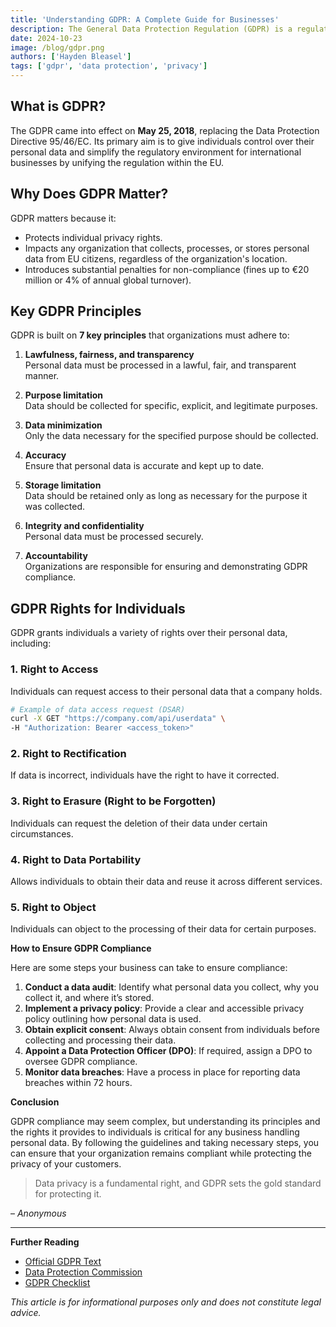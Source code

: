 ```yaml
---
title: 'Understanding GDPR: A Complete Guide for Businesses'
description: The General Data Protection Regulation (GDPR) is a regulation in EU law on data protection and privacy in the European Union (EU) and the European Economic Area (EEA). It's essential for businesses to understand how it works to ensure compliance and avoid hefty fines.
date: 2024-10-23
image: /blog/gdpr.png
authors: ['Hayden Bleasel']
tags: ['gdpr', 'data protection', 'privacy']
---
```


## What is GDPR?

The GDPR came into effect on **May 25, 2018**, replacing the Data Protection Directive 95/46/EC. Its primary aim is to give individuals control over their personal data and simplify the regulatory environment for international businesses by unifying the regulation within the EU.

## Why Does GDPR Matter?

GDPR matters because it:

- Protects individual privacy rights.
- Impacts any organization that collects, processes, or stores personal data from EU citizens, regardless of the organization's location.
- Introduces substantial penalties for non-compliance (fines up to €20 million or 4% of annual global turnover).

## Key GDPR Principles

GDPR is built on **7 key principles** that organizations must adhere to:

1. **Lawfulness, fairness, and transparency**  
   Personal data must be processed in a lawful, fair, and transparent manner.
   
2. **Purpose limitation**  
   Data should be collected for specific, explicit, and legitimate purposes.
   
3. **Data minimization**  
   Only the data necessary for the specified purpose should be collected.
   
4. **Accuracy**  
   Ensure that personal data is accurate and kept up to date.
   
5. **Storage limitation**  
   Data should be retained only as long as necessary for the purpose it was collected.
   
6. **Integrity and confidentiality**  
   Personal data must be processed securely.
   
7. **Accountability**  
   Organizations are responsible for ensuring and demonstrating GDPR compliance.

## GDPR Rights for Individuals

GDPR grants individuals a variety of rights over their personal data, including:

### 1. Right to Access
Individuals can request access to their personal data that a company holds.

```bash
# Example of data access request (DSAR)
curl -X GET "https://company.com/api/userdata" \
-H "Authorization: Bearer <access_token>"
```

### 2. Right to Rectification

If data is incorrect, individuals have the right to have it corrected.

### 3. Right to Erasure (Right to be Forgotten)

Individuals can request the deletion of their data under certain circumstances.

### 4. Right to Data Portability

Allows individuals to obtain their data and reuse it across different services.

### 5. Right to Object

Individuals can object to the processing of their data for certain purposes.

**How to Ensure GDPR Compliance**

Here are some steps your business can take to ensure compliance:

1. **Conduct a data audit**: Identify what personal data you collect, why you collect it, and where it’s stored.
2. **Implement a privacy policy**: Provide a clear and accessible privacy policy outlining how personal data is used.
3. **Obtain explicit consent**: Always obtain consent from individuals before collecting and processing their data.
4. **Appoint a Data Protection Officer (DPO)**: If required, assign a DPO to oversee GDPR compliance.
5. **Monitor data breaches**: Have a process in place for reporting data breaches within 72 hours.

**Conclusion**

GDPR compliance may seem complex, but understanding its principles and the rights it provides to individuals is critical for any business handling personal data. By following the guidelines and taking necessary steps, you can ensure that your organization remains compliant while protecting the privacy of your customers.

> Data privacy is a fundamental right, and GDPR sets the gold standard for protecting it.

– _Anonymous_

---

**Further Reading**

- [Official GDPR Text](https://gdpr.eu/)
- [Data Protection Commission](https://www.dataprotection.ie/)
- [GDPR Checklist](https://gdpr.eu/checklist/)

_This article is for informational purposes only and does not constitute legal advice._